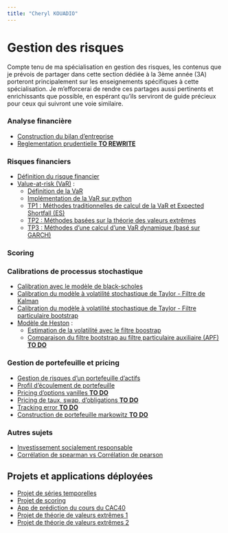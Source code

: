 ```yaml
---
title: "Cheryl KOUADIO"
---
```


# Gestion des risques


::: {.callout-note}
Compte tenu de ma spécialisation en gestion des risques, les contenus que je prévois de partager dans cette section dédiée à la 3ème année (3A) porteront principalement sur les enseignements spécifiques à cette spécialisation. Je m'efforcerai de rendre ces partages aussi pertinents et enrichissants que possible, en espérant qu'ils serviront de guide précieux pour ceux qui suivront une voie similaire.
:::


### Analyse financière
::: {.blog-section}
- [Construction du bilan d'entreprise](3A/bilan_entreprise.qmd)
- [Reglementation prudentielle   **TO REWRITE**](3A/reglementation_prudentielle.qmd)
:::

### Risques financiers
::: {.blog-section}
- [Définition du risque financier](3A/risque_def.qmd)
- [Value-at-risk (VaR)](3A/value-at-risk/var_def.qmd) :
    - [Définition de la VaR](3A/value-at-risk/var_def.qmd)
    - [Implémentation de la VaR sur python](3A/value-at-risk/var_application.qmd)
    - [TP1 : Méthodes traditionnelles de calcul de la VaR et Expected Shortfall (ES)](3A/value-at-risk/var_classiques.qmd)
    - [TP2 : Méthodes basées sur la théorie des valeurs extrêmes](3A/value-at-risk/var_evt.qmd.qmd)
    - [TP3 : Méthodes d'une calcul d'une VaR dynamique (basé sur GARCH)](3A/value-at-risk/var_garch.qmd.qmd)
:::

### Scoring
::: {.blog-section}
::: 


### Calibrations de processus stochastique
::: {.blog-section}
- [Calibration avec le modèle de black-scholes](3A/proc_stochastique/modele_bs.qmd)
- [Calibration du modèle à volatilité stochastique de Taylor - Filtre de Kalman](3A/proc_stochastique/modele_log_sv-part1.qmd)
- [Calibration du modèle à volatilité stochastique de Taylor - Filtre particulaire bootstrap](3A/proc_stochastique/modele_log_sv-part2.qmd)
- [Modèle de Heston](3A/proc_stochastique/modele_heston.qmd) :
    - [Estimation de la volatilité avec le filtre boostrap](3A/proc_stochastique/modele_heston.qmd)
    - [Comparaison du filtre bootstrap au filtre particulaire auxiliaire (APF) **TO DO**]()

:::

### Gestion de portefeuille et pricing
::: {.blog-section}
- [Gestion de risques d'un portefeuille d'actifs](3A/gestion_actifs/mesures_rsq.qmd)
- [Profil d'écoulement de portefeuille](3A/gestion_actifs/profil_liquid.qmd)
- [Pricing d'options vanilles  **TO DO**]()
- [Pricing de taux, swap, d'obligations  **TO DO**]()
- [Tracking error  **TO DO**]()
- [Construction de portefeuille markowitz  **TO DO**]()
:::

### Autres sujets 
::: {.blog-section}
-   [Investissement socialement responsable](3A/ISR.qmd)
-   [Corrélation de spearman vs Corrélation de pearson](3A/spearman-pearson.qmd)
:::

## Projets et applications déployées
::: {.blog-section}
- [Projet de séries temporelles](3A/rapports/rapport_series_temporelles.pdf)
- [Projet de scoring]()
- [App de prédiction du cours du CAC40](https://cac40forecast.streamlit.app/)
- [Projet de théorie de valeurs extrêmes 1](3A/rapports/projet_EVT_Kouadio_Kougoum_Ouyassin.pdf)
- [Projet de théorie de valeurs extrêmes 2](3A/rapports/projet_EVT_Wane_Kouadio.pdf)
:::